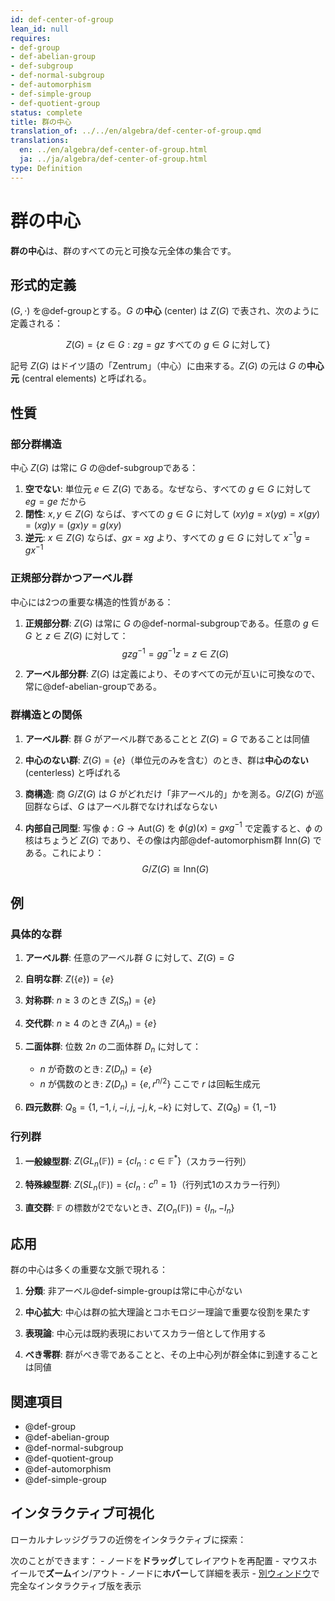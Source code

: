 ```yaml
---
id: def-center-of-group
lean_id: null
requires:
- def-group
- def-abelian-group
- def-subgroup
- def-normal-subgroup
- def-automorphism
- def-simple-group
- def-quotient-group
status: complete
title: 群の中心
translation_of: ../../en/algebra/def-center-of-group.qmd
translations:
  en: ../en/algebra/def-center-of-group.html
  ja: ../ja/algebra/def-center-of-group.html
type: Definition
---
```


# 群の中心 {#def-center-of-group}

**群の中心**は、群のすべての元と可換な元全体の集合です。

## 形式的定義

$(G, \cdot)$ を@def-groupとする。$G$ の**中心** (center) は $Z(G)$ で表され、次のように定義される：

$$Z(G) = \{z \in G : zg = gz \text{ すべての } g \in G \text{ に対して}\}$$

記号 $Z(G)$ はドイツ語の「Zentrum」（中心）に由来する。$Z(G)$ の元は $G$ の**中心元** (central elements) と呼ばれる。

## 性質

### 部分群構造

中心 $Z(G)$ は常に $G$ の@def-subgroupである：

1. **空でない**: 単位元 $e \in Z(G)$ である。なぜなら、すべての $g \in G$ に対して $eg = ge$ だから
2. **閉性**: $x, y \in Z(G)$ ならば、すべての $g \in G$ に対して $(xy)g = x(yg) = x(gy) = (xg)y = (gx)y = g(xy)$
3. **逆元**: $x \in Z(G)$ ならば、$gx = xg$ より、すべての $g \in G$ に対して $x^{-1}g = gx^{-1}$

### 正規部分群かつアーベル群

中心には2つの重要な構造的性質がある：

1. **正規部分群**: $Z(G)$ は常に $G$ の@def-normal-subgroupである。任意の $g \in G$ と $z \in Z(G)$ に対して：
   $$gzg^{-1} = gg^{-1}z = z \in Z(G)$$

2. **アーベル部分群**: $Z(G)$ は定義により、そのすべての元が互いに可換なので、常に@def-abelian-groupである。

### 群構造との関係

1. **アーベル群**: 群 $G$ がアーベル群であることと $Z(G) = G$ であることは同値

2. **中心のない群**: $Z(G) = \{e\}$（単位元のみを含む）のとき、群は**中心のない** (centerless) と呼ばれる

3. **商構造**: 商 $G/Z(G)$ は $G$ がどれだけ「非アーベル的」かを測る。$G/Z(G)$ が巡回群ならば、$G$ はアーベル群でなければならない

4. **内部自己同型**: 写像 $\phi: G \to \text{Aut}(G)$ を $\phi(g)(x) = gxg^{-1}$ で定義すると、$\phi$ の核はちょうど $Z(G)$ であり、その像は内部@def-automorphism群 $\text{Inn}(G)$ である。これにより：
   $$G/Z(G) \cong \text{Inn}(G)$$

## 例

### 具体的な群

1. **アーベル群**: 任意のアーベル群 $G$ に対して、$Z(G) = G$

2. **自明な群**: $Z(\{e\}) = \{e\}$

3. **対称群**: $n \geq 3$ のとき $Z(S_n) = \{e\}$

4. **交代群**: $n \geq 4$ のとき $Z(A_n) = \{e\}$

5. **二面体群**: 位数 $2n$ の二面体群 $D_n$ に対して：
   - $n$ が奇数のとき: $Z(D_n) = \{e\}$
   - $n$ が偶数のとき: $Z(D_n) = \{e, r^{n/2}\}$ ここで $r$ は回転生成元

6. **四元数群**: $Q_8 = \{1, -1, i, -i, j, -j, k, -k\}$ に対して、$Z(Q_8) = \{1, -1\}$

### 行列群

1. **一般線型群**: $Z(GL_n(\mathbb{F})) = \{cI_n : c \in \mathbb{F}^*\}$（スカラー行列）

2. **特殊線型群**: $Z(SL_n(\mathbb{F})) = \{cI_n : c^n = 1\}$（行列式1のスカラー行列）

3. **直交群**: $\mathbb{F}$ の標数が2でないとき、$Z(O_n(\mathbb{F})) = \{I_n, -I_n\}$

## 応用

群の中心は多くの重要な文脈で現れる：

1. **分類**: 非アーベル@def-simple-groupは常に中心がない

2. **中心拡大**: 中心は群の拡大理論とコホモロジー理論で重要な役割を果たす

3. **表現論**: 中心元は既約表現においてスカラー倍として作用する

4. **べき零群**: 群がべき零であることと、その上中心列が群全体に到達することは同値

## 関連項目

- @def-group
- @def-abelian-group
- @def-normal-subgroup
- @def-quotient-group
- @def-automorphism
- @def-simple-group

## インタラクティブ可視化

ローカルナレッジグラフの近傍をインタラクティブに探索：

::: {.graph-viz data-id="def-center-of-group" data-width="700" data-height="500"}
:::

次のことができます：
- ノードを**ドラッグ**してレイアウトを再配置
- マウスホイールで**ズーム**イン/アウト
- ノードに**ホバー**して詳細を表示
- [別ウィンドウ](../../output/interactive/ja/def-center-of-group.html){target="_blank"}で完全なインタラクティブ版を表示
